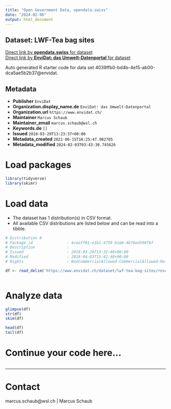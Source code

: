 ```yaml
---
title: "Open Government Data, opendata.swiss"
date: "2024-02-06"
output: html_document
---
```


## Dataset: LWF-Tea bag sites



[Direct link by **opendata.swiss** for dataset](https://opendata.swiss/de/dataset/lwf-tea-bag-sites)<br>
[Direct link by **EnviDat: das Umwelt-Datenportal** for dataset](https://www.envidat.ch/#/metadata/lwf-tea-bag-sites)

Auto generated R starter code for data set 4039ffb0-bd4b-4e15-ab00-dca5ae5b2b37@envidat.

## Metadata

- **Publisher** `EnviDat`
- **Organization.display_name.de** `EnviDat: das Umwelt-Datenportal`
- **Organization.url** `https://www.envidat.ch/`
- **Maintainer** `Marcus Schaub`
- **Maintainer_email** `marcus.schaub@wsl.ch`
- **Keywords.de** `[]`
- **Issued** `2018-03-29T13:23:37+00:00`
- **Metadata_created** `2021-06-15T16:25:47.982705`
- **Metadata_modified** `2024-02-03T03:43:30.745626`


# Load packages

```r

library(tidyverse)
library(skimr)

```

# Load data

-   The dataset has 1 distribution(s) in CSV format.
-   All available CSV distributions are listed below and can be read into a tibble.

```r

# Distribution 0
# Package_id               : 4ceaff01-e1b1-4759-b1e8-4b76ed398fbf
# Description              : 
# Issued                   : 2018-03-29T13:32:48+00:00
# Modified                 : 2018-04-03T15:42:40+00:00
# Rights                   : NonCommercialAllowed-CommercialAllowed-ReferenceRequired

df <- read_delim('https://www.envidat.ch/dataset/lwf-tea-bag-sites/resource/f053810b-0f67-409c-8e0e-34e4e386dee7')



```

# Analyze data

```r

glimpse(df)
str(df)
skim(df)

head(df)
tail(df)

```

# Continue your code here...

```r

```

------------------------------------------------------------------------

# Contact

marcus.schaub@wsl.ch | Marcus Schaub
